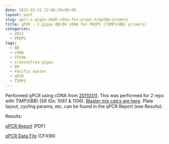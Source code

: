 ```yaml
---
date: 2011-03-21 22:06:39+00:00
layout: post
slug: qpcr-c-gigas-bbdh-cdna-for-props-timp3bb-primers
title: qPCR - C.gigas BB/DH cDNA for PROPS (TIMP3(BB) primers)
categories:
  - 2011
  - PROPS
tags:
  - BB
  - cDNA
  - CFX96
  - Crassostrea gigas
  - DH
  - Pacific oyster
  - qPCR
  - TIMP3
---
```


Performed qPCR using cDNA from [20110311](/Sam%27s+Working+Notebook+Jan+2011+-+March+2011#sjw20110311). This was performed for 2 reps with TIMP3(BB) (SR IDs: 1067 & 1106). [Master mix calcs are here](https://eagle.fish.washington.edu/Arabidopsis/Notebook%20Workup%20Files/20110321-02.jpg). Plate layout, cycling params, etc. can be found in the qPCR Report (see Results).

Results:

[qPCR Report](https://eagle.fish.washington.edu/Arabidopsis/qPCR/Roberts%20Lab_2011-03-21%2013-52-24_CC009827.pdf) (PDF)

[qPCR Data File](https://eagle.fish.washington.edu/Arabidopsis/qPCR/Roberts%20Lab_2011-03-21%2013-52-24_CC009827.pcrd) (CFX96)
